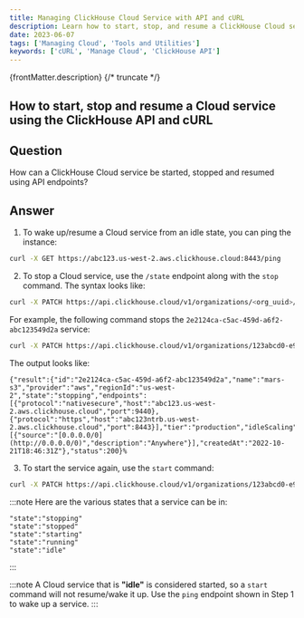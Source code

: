 ```yaml
---
title: Managing ClickHouse Cloud Service with API and cURL
description: Learn how to start, stop, and resume a ClickHouse Cloud service using API endpoints and cURL commands.
date: 2023-06-07
tags: ['Managing Cloud', 'Tools and Utilities']
keywords: ['cURL', 'Manage Cloud', 'ClickHouse API']
---
```


{frontMatter.description}
{/* truncate */}

## How to start, stop and resume a Cloud service using the ClickHouse API and cURL

## Question

How can a ClickHouse Cloud service be started, stopped and resumed using API endpoints?

## Answer

1. To wake up/resume a Cloud service from an idle state, you can ping the instance:

```bash
curl -X GET https://abc123.us-west-2.aws.clickhouse.cloud:8443/ping
```

2. To stop a Cloud service, use the `/state` endpoint along with the `stop` command. The syntax looks like:

```bash
curl -X PATCH https://api.clickhouse.cloud/v1/organizations/<org_uuid>/services/<service_uuid>/state -u <key_id>:<key_secret> -H "Content-Type: application/json" -d ''{"command": "<stop|start>"}''
```

For example, the following command stops the `2e2124ca-c5ac-459d-a6f2-abc123549d2a` service:

```bash
curl -X PATCH https://api.clickhouse.cloud/v1/organizations/123abcd0-e9b5-4f55-9e42-0fb04392445c/services/2e2124ca-c5ac-459d-a6f2-abc123549d2a/state -u abc123:ABC123 -H "Content-Type: application/json" -d '{"command": "stop"}'
```

The output looks like:

```response
{"result":{"id":"2e2124ca-c5ac-459d-a6f2-abc123549d2a","name":"mars-s3","provider":"aws","regionId":"us-west-2","state":"stopping","endpoints":[{"protocol":"nativesecure","host":"abc123.us-west-2.aws.clickhouse.cloud","port":9440},{"protocol":"https","host":"abc123ntrb.us-west-2.aws.clickhouse.cloud","port":8443}],"tier":"production","idleScaling":true,"idleTimeoutMinutes":5,"minTotalMemoryGb":24,"maxTotalMemoryGb":48,"ipAccessList":[{"source":"[0.0.0.0/0](http://0.0.0.0/0)","description":"Anywhere"}],"createdAt":"2022-10-21T18:46:31Z"},"status":200}%
```

3. To start the service again, use the `start` command:

```bash
curl -X PATCH https://api.clickhouse.cloud/v1/organizations/123abcd0-e9b5-4f55-9e42-0fb04392445c/services/2e2124ca-c5ac-459d-a6f2-abc123549d2a/state -u abc123:ABC123 -H "Content-Type: application/json" -d '{"command": "start"}'
```

:::note
Here are the various states that a service can be in:

```
"state":"stopping"
"state":"stopped"
"state":"starting"
"state":"running"
"state":"idle"
```
:::

:::note
A Cloud service that is **"idle"** is considered started, so a `start` command will not resume/wake it up. Use the `ping` endpoint shown in Step 1 to wake up a service.
:::